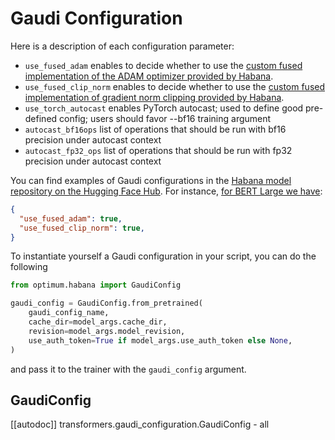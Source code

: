 <!---
Copyright 2022 The HuggingFace Team. All rights reserved.

Licensed under the Apache License, Version 2.0 (the "License");
you may not use this file except in compliance with the License.
You may obtain a copy of the License at

    http://www.apache.org/licenses/LICENSE-2.0

Unless required by applicable law or agreed to in writing, software
distributed under the License is distributed on an "AS IS" BASIS,
WITHOUT WARRANTIES OR CONDITIONS OF ANY KIND, either express or implied.
See the License for the specific language governing permissions and
limitations under the License.
-->

# Gaudi Configuration

Here is a description of each configuration parameter:
- `use_fused_adam` enables to decide whether to use the [custom fused implementation of the ADAM optimizer provided by Habana](https://docs.habana.ai/en/latest/PyTorch/Model_Optimization_PyTorch/Custom_Ops_PyTorch.html#custom-optimizers).
- `use_fused_clip_norm` enables to decide whether to use the [custom fused implementation of gradient norm clipping provided by Habana](https://docs.habana.ai/en/latest/PyTorch/Model_Optimization_PyTorch/Custom_Ops_PyTorch.html#other-custom-ops).
- `use_torch_autocast` enables PyTorch autocast; used to define good pre-defined config; users should favor --bf16 training argument
- `autocast_bf16ops` list of operations that should be run with bf16 precision under autocast context
- `autocast_fp32_ops` list of operations that should be run with fp32 precision under autocast context

You can find examples of Gaudi configurations in the [Habana model repository on the Hugging Face Hub](https://huggingface.co/habana). For instance, [for BERT Large we have](https://huggingface.co/Habana/bert-large-uncased-whole-word-masking/blob/main/gaudi_config.json):

```JSON
{
  "use_fused_adam": true,
  "use_fused_clip_norm": true,
}
```

To instantiate yourself a Gaudi configuration in your script, you can do the following
```python
from optimum.habana import GaudiConfig

gaudi_config = GaudiConfig.from_pretrained(
    gaudi_config_name,
    cache_dir=model_args.cache_dir,
    revision=model_args.model_revision,
    use_auth_token=True if model_args.use_auth_token else None,
)
```
and pass it to the trainer with the `gaudi_config` argument.


## GaudiConfig

[[autodoc]] transformers.gaudi_configuration.GaudiConfig
    - all
